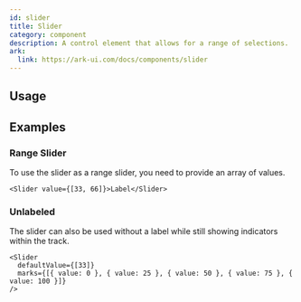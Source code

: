 ```yaml
---
id: slider
title: Slider
category: component
description: A control element that allows for a range of selections.
ark:
  link: https://ark-ui.com/docs/components/slider
---
```



## Usage

<ComponentPreview />

## Examples

### Range Slider

To use the slider as a range slider, you need to provide an array of values.

```tsx live
<Slider value={[33, 66]}>Label</Slider>
```

### Unlabeled

The slider can also be used without a label while still showing indicators within the track.

```tsx live
<Slider
  defaultValue={[33]}
  marks={[{ value: 0 }, { value: 25 }, { value: 50 }, { value: 75 }, { value: 100 }]}
/>
```
